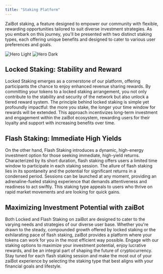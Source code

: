 ```yaml
---
title: "Staking Platform"
---
```


ZaiBot staking, a feature designed to empower our community with flexible, rewarding opportunities tailored to suit diverse investment strategies. As you embark on this journey, you'll be presented with two distinct staking types, each offering unique benefits and designed to cater to various user preferences and goals.

<img className="block dark:hidden" src="/images/staking.jpg" alt="Hero Light" />
<img className="hidden dark:block" src="/images/staking.jpg" alt="Hero Dark" />

## Locked Staking: Stability and Reward

Locked Staking emerges as a cornerstone of our platform, offering participants the chance to enjoy enhanced revenue sharing rewards. By committing your tokens to a locked staking arrangement, you not only contribute to the stability and security of the network but also unlock a tiered reward system. The principle behind locked staking is simple yet profoundly impactful: the more you stake, the longer your time window for rewards will be extended. This approach incentivizes long-term investment and engagement within the zaiBot ecosystem, rewarding users for their loyalty and support with increasing benefits over time.

## Flash Staking: Immediate High Yields

On the other hand, Flash Staking introduces a dynamic, high-energy investment option for those seeking immediate, high-yield returns. Characterized by its short duration, flash staking offers users a limited time window to participate in each staking session. The allure of flash staking lies in its spontaneity and the potential for significant returns in a condensed period. Sessions can be launched at any moment, providing an adrenaline-fueled staking experience that demands attentiveness and readiness to act swiftly. This staking type appeals to users who thrive on rapid market movements and are looking for quick gains.

## Maximizing Investment Potential with zaiBot

Both Locked and Flash Staking on zaiBot are designed to cater to the varying needs and strategies of our diverse user base. Whether you're drawn to the steady, compounded growth offered by locked staking or the exhilarating pace of flash staking, zaiBot provides a platform where your tokens can work for you in the most efficient way possible. Engage with our staking options to maximize your investment potential, enjoy lucrative rewards, and be an integral part of shaping the future of cryptocurrency. Stay tuned for each flash staking session and make the most out of your zaiBot experience by selecting the staking type that best aligns with your financial goals and lifestyle.
